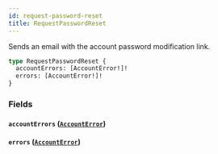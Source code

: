 ```yaml
---
id: request-password-reset
title: RequestPasswordReset
---
```



Sends an email with the account password modification link.

```graphql
type RequestPasswordReset {
  accountErrors: [AccountError!]!
  errors: [AccountError!]!
}
```


### Fields

#### `accountErrors` ([`AccountError`](../../../developer/api-reference/objects/account-error))




#### `errors` ([`AccountError`](../../../developer/api-reference/objects/account-error))






